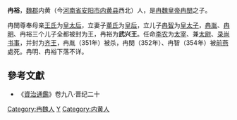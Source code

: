 '''冉裕'''，[[魏郡|魏郡]]内黄（今[[河南省|河南省]][[安阳市|安阳市]][[内黄县|内黄县]]西北）人，是[[冉魏|冉魏]][[皇帝|皇帝]][[冉閔|冉閔]]之子。

冉閔尊奉母亲[[王太后_(冉魏)|王氏]]为[[皇太后|皇太后]]，立妻子[[董皇后|董氏]]为[[皇后|皇后]]，立儿子[[冉智|冉智]]为[[皇太子|皇太子]]，[[冉胤|冉胤]]、[[冉明|冉明]]、冉裕三个儿子全都被封为王，冉裕为'''武兴王'''。任命[[李农|李农]]为[[太宰|太宰]]、兼[[太尉|太尉]]、[[录尚书事|录尚书事]]，并封为[[齐王|齐王]]，冉胤（351年）被杀，冉閔（352年）、冉智（354年）被[[前燕|前燕]]處死。冉明、冉裕下落不详。

==參考文獻==
*《[[資治通鑑|資治通鑑]]》卷九八·晋纪二十

{{DEFAULTSORT:R冉}}
[[Category:冉魏人|Category:冉魏人]]
[[Category:冉姓|Y]]
[[Category:内黄人|Category:内黄人]]